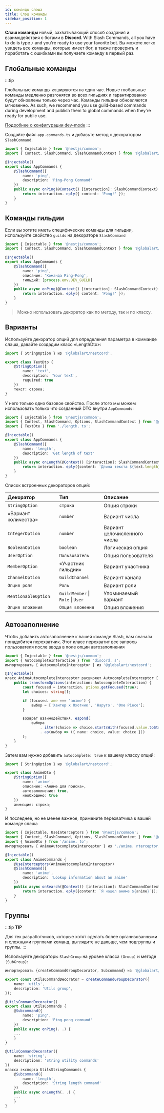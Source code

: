 ```yaml
---
id: команды слэша
title: Слэш команды
sidebar_position: 1
---
```


**Слэш команды** новый, захватывающий способ создания и взаимодействия с ботами в **Discord**. With Slash Commands, all you have to do is
type `/` and you're ready to use your favorite bot. Вы можете легко увидеть все команды, которые имеет бот, а также проверить и поработать с ошибками
вы получаете команду в первый раз.

## Глобальные команды

:::tip

Глобальные команды кэшируются на один час. Новые глобальные команды медленно разгонятся во всех гильдиях и гарантированно будут обновлены
только через час. Команды гильдии обновляются мгновенно. As such, we recommend you use guild-based commands during development and publish them to
global commands when they're ready for public use.

[Подробнее о конфигурации dev-mode](/start#development)
:::

Создайте файл `app.commands.ts` и добавьте метод с декоратором `SlashCommand`.

```typescript title="src/app.commands.ts"
import { Injectable } from '@nestjs/common';
import { Context, SlashCommand, SlashCommandContext } from '@globalart/nestcord';

@Injectable()
export class AppCommands {
    @SlashCommand({
        name: 'ping',
        description: 'Ping-Pong Command'
    })
    public async onPing(@Context() [interaction]: SlashCommandContext) {
        return interaction. eply({ content: 'Pong!' });
    }
}
```

## Команды гильдии

Если вы хотите иметь специфические команды для гильдии, используйте свойство `guilds` на декораторе `SlashCommand`

```typescript title="src/app.commands.ts"
import { Injectable } from '@nestjs/common';
import { Context, SlashCommand, SlashCommandContext } from '@globalart/nestcord';

@Injectable()
export class AppCommands {
    @SlashCommand({
        name: 'ping',
        описание: 'Команда Ping-Pong',
        гильдий: [process.env.DEV_GUILD]
    })
    public async onPing(@Context() [interaction]: SlashCommandContext) {
        return interaction. eply({ content: 'Pong!' });
    }
}
```

> Можно использовать декоратор как по методу, так и по классу.

## Варианты

Используйте декоратор опций для определения параметра в комманде слэша, давайте создадим класс «LengthDto»:

```typescript title="length.dto.ts"
import { StringOption } из '@globalart/nestcord';

export class TextDto {
    @StringOption({
        name: 'text',
        description: 'Your text',
        required: true
    })
    текст: строка;
}
```

У него только одно базовое свойство. После этого мы можем использовать только что созданный DTO внутри `AppCommands`:

```typescript title="app.commands.ts"
import { Injectable } from '@nestjs/common';
import { Context, SlashCommand, Options, SlashCommandContext } from '@globalart/nestcord';
import { TextDto } from './length. to';

@Injectable()
export class AppCommands {
    @SlashCommand({
        name: 'length',
        description: 'Get length of text'
    })
    public async onLength(@Context() [interaction]: SlashCommandContext, @Options() { text }: TextDto) {
        return interaction. eply({content: `Длина текста ${text.length}`});
    }
}
```

Список встроенных декораторов опций:

| Декоратор                 | Тип                                   | Описание                        |
| :------------------------ | :------------------------------------ | :------------------------------ |
| `StringOption`            | `строка`                              | Опция строки                    |
| «Вариант количества»      | `number`                              | Вариант числа                   |
| `IntegerOption`           | `number`                              | Вариант целочисленного числа    |
| `BooleanOption`           | `boolean`                             | Логическая опция                |
| `UserOption`              | `Пользователь`                        | Опция пользователя              |
| `MemberOption`            | «Участник гильдии»                    | Вариант участника               |
| `ChannelOption`           | `GuildChannel`                        | Вариант канала                  |
| `Опция роля`              | `Роль`                                | Вариант роли                    |
| `MentionableOption`       | `GuildMember` \| `Role` \| `User`     | Упоминаемый вариант             |
| `Опция вложения`          | `Опция вложения`                      | Опция вложения                  |

## Автозаполнение

Чтобы добавить автозаполнение к вашей команде Slash, вам сначала понадобится перехватчик. Этот класс перехватит все запросы пользователя после ввода в поле опции автозаполнения

```typescript title="anime.interceptor.ts"
import { Injectable } from '@nestjs/common';
import { AutocompleteInteraction } from 'discord. s';
импортировать { AutocompleteInterceptor } из '@globalart/nestcord';

@Injectable()
класс AnimeAutocompleteInterceptor расширяет AutocompleteInterceptor {
    public transformOptions(interaction: AutocompleteInteraction) {
        const focused = interaction. ptions.getFocused(true);
        let choices: string[];

        if (focused. ame === 'anime') {
            выбор = ['Хантер x Охотник', 'Наруто', 'One Piece'];
        }

        возврат взаимодействия. espond(
            выбора
                . ilter(choice => choice.startsWith(focused.value.toString()))
                . ap(выбор => ({ name: choice, value: choice }))
        );
    }
}
```

Затем вам нужно добавить `autocomplete: true` к вашему классу опций:

```typescript title="anime.dto.ts"
import { StringOption } из '@globalart/nestcord';

export class AnimeDto {
    @StringOption({
        name: 'anime',
        описание: «Аниме для поиска»,
        автозаполнение: true,
        необходимо: true
    })
    анимация: строка;
}
```

И последнее, но не менее важное, примените перехватчика к вашей команде слэша

```typescript title="anime-commands.service.ts"
import { Injectable, UseInterceptors } from '@nestjs/common';
import { Context, SlashCommand, Options, SlashCommandContext } from '@globalart/nestcord';
import { AnimeDto } from '/anime. to';
импортировать { AnimeAutocompleteInterceptor } из './anime. nterceptor;

@Injectable()
export class AnimeCommands {
    @UseInterceptors(AnimeAutocompleteInterceptor)
    @SlashCommand({
        name: 'anime',
        description: 'Lookup information about an anime'
    })
    public async onSearch(@Context() [interaction]: SlashCommandContext, @Options() { anime }: AnimeDto) {
        return interaction. eply({content: `Я нашел аниме ${anime}`});
    }
}
```

## Группы

:::tip **TIP**

Для тех разработчиков, которые хотят сделать более организованными и сложными группами команд, выглядите не дальше, чем подгруппы и группы.
:::

Используйте декораторы `SlashGroup` на уровне класса `(Group)` и методе `(SubGroup)`:

```typescript title="utils-commands.service.ts"
импортировать {createCommandGroupDecorator, Subcommand} из '@globalart/nestcord';

export const UtilsCommandDecorator = createCommandGroupDecorator({
    name: 'utils',
    description: 'Utils group',
});

@UtilsCommandDecorator()
export class UtilsCommands {
    @Subcommand({
        name: 'ping',
        description: 'Ping-pong command'
    })
    public async onPing(. .) {
    ...
    }
}

@UtilsCommandDecorator({
    name: 'string',
    descriptionn: 'String utility commands'
})
класса экспорта UtilsStringCommands {
    @Subcommand({
        name: 'length',
        description: 'String length command'
    })
    public async onLength(. .) {
    ...
    }
}


```
